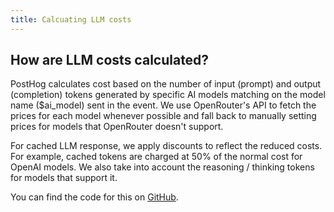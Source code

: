 ```yaml
---
title: Calcuating LLM costs
---
```


## How are LLM costs calculated?

PostHog calculates cost based on the number of input (prompt) and output (completion) tokens generated by specific AI models matching on the model name ($ai_model) sent in the event. We use OpenRouter's API to fetch the prices for each model whenever possible and fall back to manually setting prices for models that OpenRouter doesn't support. 

For cached LLM response, we apply discounts to reflect the reduced costs. For example, cached tokens are charged at 50% of the normal cost for OpenAI models.
We also take into account the reasoning / thinking tokens for models that support it.
 
You can find the code for this on [GitHub](https://github.com/PostHog/posthog/tree/master/plugin-server/src/ingestion/ai-costs).
